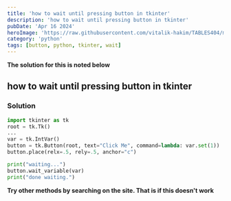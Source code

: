 ```yaml
---
title: 'how to wait until pressing button in tkinter'
description: 'how to wait until pressing button in tkinter'
pubDate: 'Apr 16 2024'
heroImage: 'https://raw.githubusercontent.com/vitalik-hakim/TABLES404/main/error_b/python.jpg'
category: 'python'
tags: [button, python, tkinter, wait]
---
```


**The solution for this is noted below**

## how to wait until pressing button in tkinter

### Solution

```python
import tkinter as tk
root = tk.Tk()
...
var = tk.IntVar()
button = tk.Button(root, text="Click Me", command=lambda: var.set(1))
button.place(relx=.5, rely=.5, anchor="c")

print("waiting...")
button.wait_variable(var)
print("done waiting.")
```

**Try other methods by searching on the site. That is if this doesn't work**

